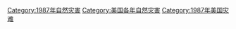 [[Category:1987年自然灾害|Category:1987年自然灾害]]
[[Category:美国各年自然灾害|Category:美国各年自然灾害]]
[[Category:1987年美国灾难|Category:1987年美国灾难]]